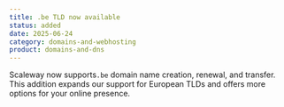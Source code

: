 ```yaml
---
title: .be TLD now available
status: added
date: 2025-06-24
category: domains-and-webhosting
product: domains-and-dns
---
```


Scaleway now supports`.be` domain name creation, renewal, and transfer.
This addition expands our support for European TLDs and offers more options for your online presence.
